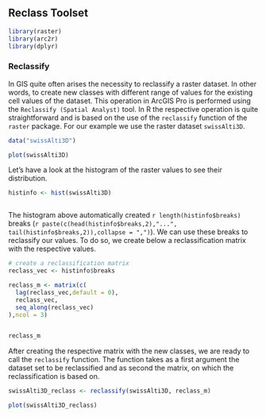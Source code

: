 ## Reclass Toolset

```r
library(raster)
library(arc2r)
library(dplyr)
```

### Reclassify

In GIS quite often arises the necessity to reclassify a raster dataset. In other words, to create new classes with different range of values for the existing cell values of the dataset. This operation in ArcGIS Pro is performed using the `Reclassify (Spatial Analyst)` tool.  In R the respective operation is quite straightforward and is based on the use of the `reclassify` function of the `raster` package. For our example we use the raster dataset `swissAlti3D`.


```r
data("swissAlti3D")

plot(swissAlti3D)
```

Let's have a look at the histogram of the raster values to see their distribution.

```r
histinfo <- hist(swissAlti3D)
```

```r
```

The histogram above automatically created `r length(histinfo$breaks)` breaks (`r paste(c(head(histinfo$breaks,2),"...", tail(histinfo$breaks,2)),collapse = ",")`). We can use these breaks to reclassify our values. To do so, we create below a reclassification matrix with the respective values.

```r
# create a reclassification matrix
reclass_vec <- histinfo$breaks

reclass_m <- matrix(c(
  lag(reclass_vec,default = 0),
  reclass_vec,
  seq_along(reclass_vec)
),ncol = 3)


reclass_m
```

After creating the respective matrix with the new classes, we are ready to call the `reclassify` function. The function takes as a first argument the dataset set to be reclassified and as second the matrix, on which the reclassification is based on. 

```r
swissAlti3D_reclass <- reclassify(swissAlti3D, reclass_m)

plot(swissAlti3D_reclass)
```



